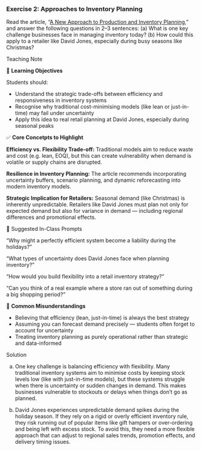 ### Exercise 2: Approaches to Inventory Planning 

Read the article, "[A New Approach to Production and Inventory Planning](https://hbr.org/2023/09/a-new-approach-to-production-and-inventory-planning)," and answer the following questions in  2–3 sentences:
<!-- question-type: prepare -->
(a) What is one key challenge businesses face in managing inventory today?
(b) How could this apply to a retailer like David Jones, especially during busy seasons like Christmas?

<!-- BEGIN PROFILE:r-teaching-guide -->
::: {.content-visible when-profile="r-teaching-guide"}

::: {.teaching-block}

::: {.teaching-block-header}
Teaching Note
:::

::: {.teaching-block-body}
🎯 **Learning Objectives**

Students should:

- Understand the strategic trade-offs between efficiency and responsiveness in inventory systems
- Recognise why traditional cost-minimising models (like lean or just-in-time) may fail under uncertainty
- Apply this idea to real retail planning at David Jones, especially during seasonal peaks

✅  **Core Concetpts to Highlight**

**Efficiency vs. Flexibility Trade-off:**
Traditional models aim to reduce waste and cost (e.g. lean, EOQ), but this can create vulnerability when demand is volatile or supply chains are disrupted.

**Resilience in Inventory Planning:**
The article recommends incorporating uncertainty buffers, scenario planning, and dynamic reforecasting into modern inventory models.

**Strategic Implication for Retailers:**
Seasonal demand (like Christmas) is inherently unpredictable. Retailers like David Jones must plan not only for expected demand but also for variance in demand — including regional differences and promotional effects.

💬 Suggested In-Class Prompts

“Why might a perfectly efficient system become a liability during the holidays?”

“What types of uncertainty does David Jones face when planning inventory?”

“How would you build flexibility into a retail inventory strategy?”

“Can you think of a real example where a store ran out of something during a big shopping period?”

📌 **Common Misunderstandings**

- Believing that efficiency (lean, just-in-time) is always the best strategy
- Assuming you can forecast demand precisely — students often forget to account for uncertainty
- Treating inventory planning as purely operational rather than strategic and data-informed

:::

:::

:::
<!-- END PROFILE:r-teaching-guide -->

<!-- BEGIN PROFILE:r-solutions -->
::: {.content-visible when-profile="r-solutions" when-profile="r-teaching-guide"}

::: {.solution-block}

::: {.solution-block-header}
Solution
:::

::: {.solution-block-body}

(a)
One key challenge is balancing efficiency with flexibility. Many traditional inventory systems aim to minimise costs by keeping stock levels low (like with just-in-time models), but these systems struggle when there is uncertainty or sudden changes in demand. This makes businesses vulnerable to stockouts or delays when things don’t go as planned.

(b)
David Jones experiences unpredictable demand spikes during the holiday season. If they rely on a rigid or overly efficient inventory rule, they risk running out of popular items like gift hampers or over-ordering and being left with excess stock. To avoid this, they need a more flexible approach that can adjust to regional sales trends, promotion effects, and delivery timing issues.
:::

:::

:::
<!-- END PROFILE:r-solutions -->
